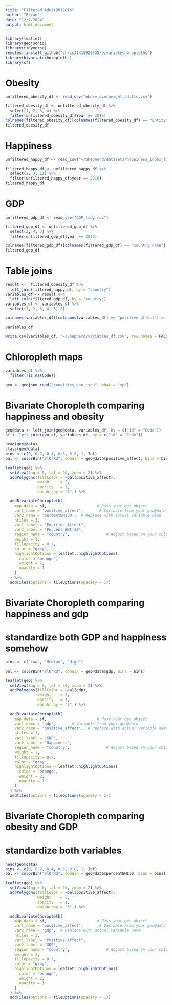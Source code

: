 ```yaml
---
title: "Filtered_AdultBMI2016"
author: "Brian"
date: "12/7/2024"
output: html_document
---
```


```r
library(leaflet)
library(geojsonio)
library(tidyverse)
remotes::install_github("chris31415926535/bivariatechoropleths")
library(bivariatechoropleths)
library(sf)
```

# Obesity
```r
unfiltered_obesity_df <- read_csv("obese_overweight_adults.csv")
```


```r
filtered_obesity_df <- unfiltered_obesity_df %>%
  select(1, 2, 3, 4) %>%
  filter(unfiltered_obesity_df$Year == 2016)
colnames(filtered_obesity_df)[colnames(filtered_obesity_df) == "Entity"] <- "country"
filtered_obesity_df
```

# Happiness

```r
unfiltered_happy_df <- read_csv("~/Shepherd/datasets/happiness_index_tidy.csv")
```


```r
filtered_happy_df <- unfiltered_happy_df %>%
  select(2, 3, 11) %>%
  filter(unfiltered_happy_df$year == 2016)
filtered_happy_df
```

# GDP

```r
unfiltered_gdp_df <- read_csv("GDP_tidy.csv")
```


```r
filtered_gdp_df <- unfiltered_gdp_df %>%
  select(2, 4, 5) %>%
  filter(unfiltered_gdp_df$year == 2016)

colnames(filtered_gdp_df)[colnames(filtered_gdp_df) == "country name"] <- "country"
filtered_gdp_df
```

# Table joins

```r
result <-  filtered_obesity_df %>%
  left_join(filtered_happy_df, by = "country")
variables_df <- result %>%
  left_join(filtered_gdp_df, by = "country")
variables_df <- variables_df %>%
  select(1, 2, 3, 4, 6, 8) 

colnames(variables_df)[colnames(variables_df) == "positive affect"] <- "positive_affect" 

variables_df

write.csv(variables_df, "~/Shepherd/variables_df.csv", row.names = FALSE)

```


# Chloropleth maps

```r
variables_df %>% 
  filter(!is.na(Code))

geo <- geojson_read("countries.geo.json", what = "sp")
```

# Bivariate Choropleth comparing happiness and obesity

```r

geo@data <- left_join(geo@data, variables_df, by = c("id" = "Code"))
sf <- left_join(geo_sf, variables_df, by = c("id" = "Code"))

head(geo@data)
class(geo@data)
bins <- c(0, 0.2, 0.4, 0.6, 0.8, 1, Inf)
pal <- colorBin("YlOrRd", domain = geo@data$positive_affect, bins = bins)

leaflet(geo) %>%
  setView(lng = 0, lat = 20, zoom = 2) %>%
  addPolygons(fillColor = ~pal(positive_affect),
              weight    = 2,
              opacity   = 1,
              dashArray = "3",) %>%

  addBivariateChoropleth(
    map_data = sf,                      # Pass your geo object
    var1_name = 'positive_affect',       # Variable from your geo@data
    var2_name = 'percentBMI30',  # Replace with actual variable name
    ntiles = 3,
    var1_label = "Positive Affect",
    var2_label = "Percent BMI 30",
    region_name = "country",                # Adjust based on your column names
    weight = 1,
    fillOpacity = 0.7,
    color = "grey",
    highlightOptions = leaflet::highlightOptions(
      color = "orange",
      weight = 2,
      opacity = 1
    )
  ) %>%
  addTiles(options = tileOptions(opacity = 1))
```

# Bivariate Choropleth comparing happiness and gdp

# standardize both GDP and happiness somehow 

```r

bins <- c("Low", "Medium", "High")

pal <- colorBin("YlOrRd", domain = geo@data$gdp, bins = bins)

leaflet(geo) %>%
  setView(lng = 0, lat = 20, zoom = 2) %>%
  addPolygons(fillColor = ~pal(gdp),
              weight    = 2,
              opacity   = 1,
              dashArray = "3",) %>%
  
  addBivariateChoropleth(
    map_data = sf,                      # Pass your geo object
    var1_name = 'gdp',       # Variable from your geo@data
    var2_name = 'positive_affect',  # Replace with actual variable name
    ntiles = 3,
    var1_label = "GDP",
    var2_label = "Happiness",
    region_name = "country",                # Adjust based on your column names
    weight = 1,
    fillOpacity = 0.7,
    color = "grey",
    highlightOptions = leaflet::highlightOptions(
      color = "orange",
      weight = 2,
      opacity = 1
    )
  ) %>%
  addTiles(options = tileOptions(opacity = 1))
```



# Bivariate Choropleth comparing obesity and GDP

# standardize both variables

```r
head(geo@data)
bins <- c(0, 0.2, 0.4, 0.6, 0.8, 1, Inf)
pal <- colorBin("YlOrRd", domain = geo@data$percentBMI30, bins = bins)

leaflet(geo) %>%
  setView(lng = 0, lat = 20, zoom = 2) %>%
  addPolygons(fillColor = ~pal(positive_affect),
              weight    = 2,
              opacity   = 1,
              dashArray = "3",) %>%

  addBivariateChoropleth(
    map_data = sf,                      # Pass your geo object
    var1_name = 'positive_affect',       # Variable from your geo@data
    var2_name = 'gdp',  # Replace with actual variable name
    ntiles = 3,
    var1_label = "Positive Affect",
    var2_label = "GDP",
    region_name = "country",                # Adjust based on your column names
    weight = 1,
    fillOpacity = 0.7,
    color = "grey",
    highlightOptions = leaflet::highlightOptions(
      color = "orange",
      weight = 2,
      opacity = 1
    )
  ) %>%
  addTiles(options = tileOptions(opacity = 1))
```

